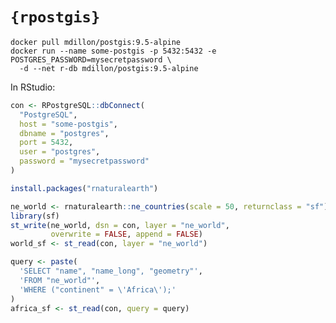 # `{rpostgis}`

```
docker pull mdillon/postgis:9.5-alpine
docker run --name some-postgis -p 5432:5432 -e POSTGRES_PASSWORD=mysecretpassword \
  -d --net r-db mdillon/postgis:9.5-alpine
```

In RStudio:

``` r 
con <- RPostgreSQL::dbConnect(
  "PostgreSQL", 
  host = "some-postgis", 
  dbname = "postgres", 
  port = 5432,
  user = "postgres", 
  password = "mysecretpassword"
)

install.packages("rnaturalearth")

ne_world <- rnaturalearth::ne_countries(scale = 50, returnclass = "sf")
library(sf)
st_write(ne_world, dsn = con, layer = "ne_world",
         overwrite = FALSE, append = FALSE)
world_sf <- st_read(con, layer = "ne_world")

query <- paste(
  'SELECT "name", "name_long", "geometry"',
  'FROM "ne_world"',
  'WHERE ("continent" = \'Africa\');'
)
africa_sf <- st_read(con, query = query)
```